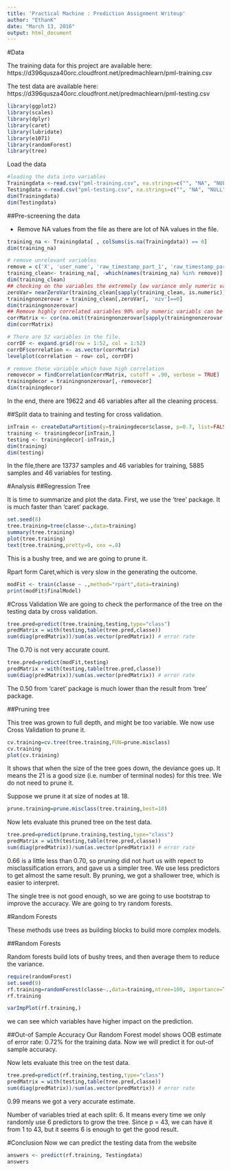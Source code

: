 ```yaml
---
title: 'Practical Machine : Prediction Assignment Writeup'
author: "EthanK"
date: "March 13, 2016"
output: html_document
---
```


#Data 

The training data for this project are available here:
https://d396qusza40orc.cloudfront.net/predmachlearn/pml-training.csv

The test data are available here:
https://d396qusza40orc.cloudfront.net/predmachlearn/pml-testing.csv

```r
library(ggplot2)
library(scales)
library(dplyr)
library(caret)
library(lubridate)
library(e1071)
library(randomForest)
library(tree)
```
Load the data
```r
#loading the data into variables
Trainingdata <-read.csv("pml-training.csv", na.strings=c("", "NA", "NULL"))
Testingdata <-read.csv("pml-testing.csv", na.strings=c("", "NA", "NULL"))
dim(Trainingdata)
dim(Testingdata)
```

##Pre-screening the data

* Remove NA values from the file as there are lot of NA values in the file.

```r
training_na <- Trainingdata[ , colSums(is.na(Trainingdata)) == 0]
dim(training_na)

# remove unrelevant variables
remove = c('X', 'user_name', 'raw_timestamp_part_1', 'raw_timestamp_part_2', 'cvtd_timestamp', 'new_window', 'num_window')
training_clean<- training_na[, -which(names(training_na) %in% remove)]
dim(training_clean)
## checking on the variables the extremely low variance only numeric variabls can be evaluated in this way.
zeroVar= nearZeroVar(training_clean[sapply(training_clean, is.numeric)], saveMetrics = TRUE)
trainingnonzerovar = training_clean[,zeroVar[, 'nzv']==0]
dim(trainingnonzerovar)
## Remove highly correlated variables 90% only numeric variabls can be evaluated in this way.
corrMatrix <- cor(na.omit(trainingnonzerovar[sapply(trainingnonzerovar, is.numeric)]))
dim(corrMatrix)

# There are 52 variables in the file.
corrDF <- expand.grid(row = 1:52, col = 1:52)
corrDF$correlation <- as.vector(corrMatrix)
levelplot(correlation ~ row+ col, corrDF)

# remove those variable which have high correlation 
removecor = findCorrelation(corrMatrix, cutoff = .90, verbose = TRUE)
trainingdecor = trainingnonzerovar[,-removecor]
dim(trainingdecor)
```
In the end, there are 19622 and 46 variables after all the cleaning process.

##Split data to training and testing for cross validation.


```r
inTrain <- createDataPartition(y=trainingdecor$classe, p=0.7, list=FALSE)
training <- trainingdecor[inTrain,]
testing <- trainingdecor[-inTrain,]
dim(training)
dim(testing)
```
In the file,there are 13737 samples and 46 variables for training, 5885 samples and 46 variables for testing.

#Analysis
##Regression Tree

It is time to summarize and plot the data. First, we use the 'tree' package. It is much faster than 'caret' package.

```r
set.seed(8)
tree.training=tree(classe~.,data=training)
summary(tree.training)
plot(tree.training)
text(tree.training,pretty=0, cex =.8)
```

This is a bushy tree, and we are going to prune it.

Rpart form Caret,which is very slow in the generating the outcome.

```r
modFit <- train(classe ~ .,method="rpart",data=training)
print(modFit$finalModel)
```

#Cross Validation
We are going to check the performance of the tree on the testing data by cross validation.

```r
tree.pred=predict(tree.training,testing,type="class")
predMatrix = with(testing,table(tree.pred,classe))
sum(diag(predMatrix))/sum(as.vector(predMatrix)) # error rate
```

The 0.70 is not very accurate count.
```r
tree.pred=predict(modFit,testing)
predMatrix = with(testing,table(tree.pred,classe))
sum(diag(predMatrix))/sum(as.vector(predMatrix)) # error rate

```
The 0.50 from 'caret' package is much lower than the result from 'tree' package.

##Pruning tree

This tree was grown to full depth, and might be too variable. We now use Cross Validation to prune it.
```r
cv.training=cv.tree(tree.training,FUN=prune.misclass)
cv.training
plot(cv.training)
```
It shows that when the size of the tree goes down, the deviance goes up. It means the 21 is a good size (i.e. number of terminal nodes) for this tree. We do not need to prune it.

Suppose we prune it at size of nodes at 18.
```r
prune.training=prune.misclass(tree.training,best=18)
```
Now lets evaluate this pruned tree on the test data.
```r
tree.pred=predict(prune.training,testing,type="class")
predMatrix = with(testing,table(tree.pred,classe))
sum(diag(predMatrix))/sum(as.vector(predMatrix)) # error rate
```

0.66 is a little less than 0.70, so pruning did not hurt us with repect to misclassification errors, and gave us a simpler tree. We use less predictors to get almost the same result. By pruning, we got a shallower tree, which is easier to interpret.

The single tree is not good enough, so we are going to use bootstrap to improve the accuracy. We are going to try random forests.

#Random Forests

These methods use trees as building blocks to build more complex models.

##Random Forests

Random forests build lots of bushy trees, and then average them to reduce the variance.
```r
require(randomForest)
set.seed(9)
rf.training=randomForest(classe~.,data=training,ntree=100, importance=TRUE)
rf.training

varImpPlot(rf.training,)
```
we can see which variables have higher impact on the prediction.

##Out-of Sample Accuracy
Our Random Forest model shows OOB estimate of error rate: 0.72% for the training data. Now we will predict it for out-of sample accuracy.

Now lets evaluate this tree on the test data.
```r
tree.pred=predict(rf.training,testing,type="class")
predMatrix = with(testing,table(tree.pred,classe))
sum(diag(predMatrix))/sum(as.vector(predMatrix)) # error rate
```
0.99 means we got a very accurate estimate.

Number of variables tried at each split: 6. It means every time we only randomly use 6 predictors to grow the tree. Since p = 43, we can have it from 1 to 43, but it seems 6 is enough to get the good result.

#Conclusion
Now we can predict the testing data from the website

```r
answers <- predict(rf.training, Testingdata)
answers

```
